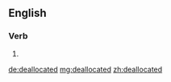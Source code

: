 ==English==

===Verb===
{{head|en}}

# {{en-past of|deallocate}}

[[de:deallocated]]
[[mg:deallocated]]
[[zh:deallocated]]